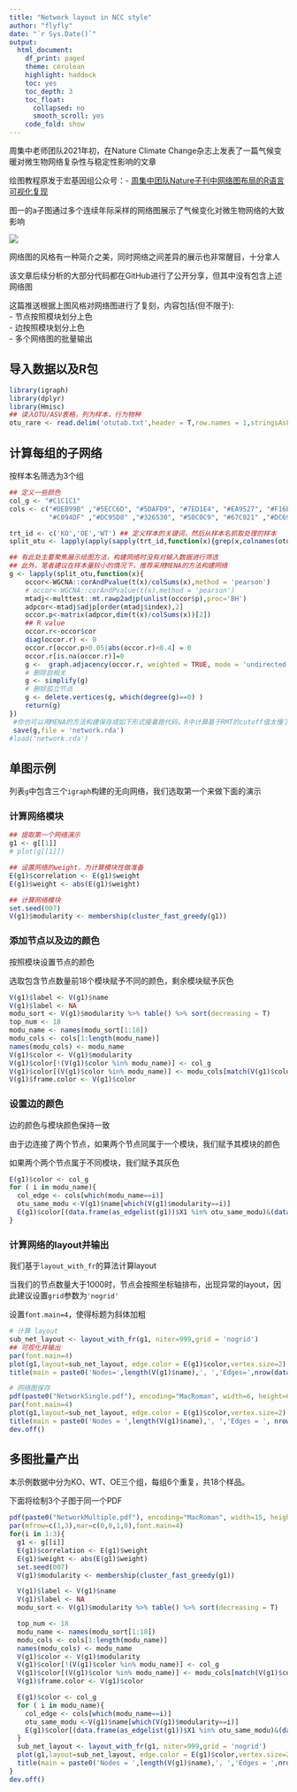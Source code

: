 ```yaml
---
title: "Network layout in NCC style"
author: "flyfly"
date: "`r Sys.Date()`"
output:
  html_document:
    df_print: paged
    theme: cerulean
    highlight: haddock
    toc: yes
    toc_depth: 3
    toc_float:
      collapsed: no
      smooth_scroll: yes
    code_fold: show
---
```


周集中老师团队2021年初，在Nature Climate Change杂志上发表了一篇气候变暖对微生物网络复杂性与稳定性影响的文章

绘图教程原发于宏基因组公众号：- [周集中团队Nature子刊中网络图布局的R语言可视化复现](https://mp.weixin.qq.com/s/H-VJYbdvCmN51Zw4p78ljw)


图一的a子图通过多个连续年际采样的网络图展示了气候变化对微生物网络的大致影响


![](demo.png)

网络图的风格有一种简介之美，同时网络之间差异的展示也非常醒目，十分拿人


该文章后续分析的大部分代码都在GitHub进行了公开分享，但其中没有包含上述网络图


这篇推送根据上图风格对网络图进行了复刻，内容包括(但不限于):  
- 节点按照模块划分上色  
- 边按照模块划分上色  
- 多个网络图的批量输出  


## 导入数据以及R包

```r
library(igraph)
library(dplyr)
library(Hmisc)
## 读入OTU/ASV表格，列为样本，行为物种
otu_rare <- read.delim('otutab.txt',header = T,row.names = 1,stringsAsFactors = F)
```

## 计算每组的子网络

按样本名筛选为3个组

```r
## 定义一些颜色
col_g <- "#C1C1C1"
cols <- c("#DEB99B" ,"#5ECC6D", "#5DAFD9", "#7ED1E4", "#EA9527", "#F16E1D" ,"#6E4821", "#A4B423",
          "#C094DF" ,"#DC95D8" ,"#326530", "#50C0C9", "#67C021" ,"#DC69AF", "#8C384F", "#30455C", "#F96C72","#5ED2BF")

trt_id <- c('KO','OE','WT') ## 定义样本的关键词，然后从样本名抓取处理的样本
split_otu <- lapply(apply(sapply(trt_id,function(x){grep(x,colnames(otu_rare))}),2,FUN = function(x){otu_rare[,x]}),function(x){x[-(which(rowSums(x)==0)),]})

## 有此处主要聚焦展示绘图方法，构建网络时没有对输入数据进行筛选
## 此外，笔者建议在样本量较小的情况下，推荐采用MENA的方法构建网络
g <- lapply(split_otu,function(x){
    occor<-WGCNA::corAndPvalue(t(x)/colSums(x),method = 'pearson')
    # occor<-WGCNA::corAndPvalue(t(x),method = 'pearson')
    mtadj<-multtest::mt.rawp2adjp(unlist(occor$p),proc='BH')
    adpcor<-mtadj$adjp[order(mtadj$index),2]
    occor.p<-matrix(adpcor,dim(t(x)/colSums(x))[2])
    ## R value
    occor.r<-occor$cor
    diag(occor.r) <- 0
    occor.r[occor.p>0.05|abs(occor.r)<0.4] = 0
    occor.r[is.na(occor.r)]=0
    g <-  graph.adjacency(occor.r, weighted = TRUE, mode = 'undirected')
    # 删除自相关
    g <- simplify(g)
    # 删除孤立节点
    g <- delete.vertices(g, which(degree(g)==0) )
    return(g)
})
 #你也可以用MENA的方法构建保存成如下形式接着跑代码，R中计算基于RMT的cutoff值太慢了（不推荐）
 save(g,file = 'network.rda')
#load('network.rda')
```

## 单图示例

列表`g`中包含三个`igraph`构建的无向网络，我们选取第一个来做下面的演示

### 计算网络模块

```r
## 提取第一个网络演示
g1 <- g[[1]]
# plot(g[[1]])

## 设置网络的weight，为计算模块性做准备
E(g1)$correlation <- E(g1)$weight
E(g1)$weight <- abs(E(g1)$weight)

## 计算网络模块
set.seed(007)
V(g1)$modularity <- membership(cluster_fast_greedy(g1))
```

### 添加节点以及边的颜色

按照模块设置节点的颜色 

选取包含节点数量前18个模块赋予不同的颜色，剩余模块赋予灰色
```r
V(g1)$label <- V(g1)$name
V(g1)$label <- NA
modu_sort <- V(g1)$modularity %>% table() %>% sort(decreasing = T)
top_num <- 18
modu_name <- names(modu_sort[1:18])
modu_cols <- cols[1:length(modu_name)]
names(modu_cols) <- modu_name
V(g1)$color <- V(g1)$modularity
V(g1)$color[!(V(g1)$color %in% modu_name)] <- col_g
V(g1)$color[(V(g1)$color %in% modu_name)] <- modu_cols[match(V(g1)$color[(V(g1)$color %in% modu_name)],modu_name)]
V(g1)$frame.color <- V(g1)$color
```

### 设置边的颜色

边的颜色与模块颜色保持一致 

由于边连接了两个节点，如果两个节点同属于一个模块，我们赋予其模块的颜色 

如果两个两个节点属于不同模块，我们赋予其灰色

```r
E(g1)$color <- col_g
for ( i in modu_name){
  col_edge <- cols[which(modu_name==i)]
  otu_same_modu <-V(g1)$name[which(V(g1)$modularity==i)]
  E(g1)$color[(data.frame(as_edgelist(g1))$X1 %in% otu_same_modu)&(data.frame(as_edgelist(g1))$X2 %in% otu_same_modu)] <- col_edge
}
```

### 计算网络的layout并输出

我们基于`layout_with_fr`的算法计算layout 

当我们的节点数量大于1000时，节点会按照坐标轴排布，出现异常的layout，因此建议设置`grid`参数为`'nogrid'` 

设置`font.main=4`，使得标题为斜体加粗

```r
# 计算 layout
sub_net_layout <- layout_with_fr(g1, niter=999,grid = 'nogrid')
## 可视化并输出
par(font.main=4)
plot(g1,layout=sub_net_layout, edge.color = E(g1)$color,vertex.size=2)
title(main = paste0('Nodes=',length(V(g1)$name),', ','Edges=',nrow(data.frame(as_edgelist(g1)))))

# 网络图保存
pdf(paste0("NetworkSingle.pdf"), encoding="MacRoman", width=6, height=6)
par(font.main=4)
plot(g1,layout=sub_net_layout, edge.color = E(g1)$color,vertex.size=2)
title(main = paste0('Nodes = ',length(V(g1)$name),', ','Edges = ', nrow(data.frame(as_edgelist(g1)))))
dev.off()
```

## 多图批量产出

本示例数据中分为KO、WT、OE三个组，每组6个重复，共18个样品。

下面将绘制3个子图于同一个PDF

```r
pdf(paste0("NetworkMultiple.pdf"), encoding="MacRoman", width=15, height=9)
par(mfrow=c(1,3),mar=c(0,0,1,0),font.main=4)
for(i in 1:3){
  g1 <- g[[i]]
  E(g1)$correlation <- E(g1)$weight
  E(g1)$weight <- abs(E(g1)$weight)
  set.seed(007)
  V(g1)$modularity <- membership(cluster_fast_greedy(g1))

  V(g1)$label <- V(g1)$name
  V(g1)$label <- NA
  modu_sort <- V(g1)$modularity %>% table() %>% sort(decreasing = T)

  top_num <- 18
  modu_name <- names(modu_sort[1:18])
  modu_cols <- cols[1:length(modu_name)]
  names(modu_cols) <- modu_name
  V(g1)$color <- V(g1)$modularity
  V(g1)$color[!(V(g1)$color %in% modu_name)] <- col_g
  V(g1)$color[(V(g1)$color %in% modu_name)] <- modu_cols[match(V(g1)$color[(V(g1)$color %in% modu_name)],modu_name)]
  V(g1)$frame.color <- V(g1)$color

  E(g1)$color <- col_g
  for ( i in modu_name){
    col_edge <- cols[which(modu_name==i)]
    otu_same_modu <-V(g1)$name[which(V(g1)$modularity==i)]
    E(g1)$color[(data.frame(as_edgelist(g1))$X1 %in% otu_same_modu)&(data.frame(as_edgelist(g1))$X2 %in% otu_same_modu)] <- col_edge
  }
  sub_net_layout <- layout_with_fr(g1, niter=999,grid = 'nogrid')
  plot(g1,layout=sub_net_layout, edge.color = E(g1)$color,vertex.size=2)
  title(main = paste0('Nodes = ',length(V(g1)$name),', ','Edges = ',nrow(data.frame(as_edgelist(g1)))))
}
dev.off()
```

